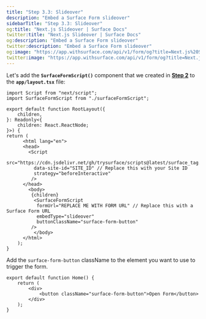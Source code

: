 ```yaml
---
title: "Step 3.3: Slideover"
description: "Embed a Surface Form slideover"
sidebarTitle: "Step 3.3: Slideover"
og:title: "Next.js Slideover | Surface Docs"
twitter:title: "Next.js Slideover | Surface Docs"
og:description: "Embed a Surface Form slideover"
twitter:description: "Embed a Surface Form slideover"
og:image: "https://app.withsurface.com/api/v1/form/og?title=Next.js%20Slideover"
twitter:image: "https://app.withsurface.com/api/v1/form/og?title=Next.js%20Slideover"
---
```


Let's add the **`SurfaceFormScript()`** component that we created in [**Step 2**](/guides/embedding/next/app-router/constructor) to the **`app/layout.tsx`** file:

```tsx
import Script from "next/script";
import SurfaceFormScript from "./surfaceFormScript";

export default function RootLayout({
	children,
}: Readonly<{
	children: React.ReactNode;
}>) {
return (
	  <html lang="en">
	  <head>
        <Script
          src="https://cdn.jsdelivr.net/gh/trysurface/scripts@latest/surface_tag.min.js"
          data-site-id="SITE_ID" // Replace this with your Site ID
          strategy="beforeInteractive"
         />
      </head>
		<body>
		 {children}
		  <SurfaceFormScript
           formUrl="REPLACE ME WITH FORM URL" // Replace this with a Surface Form URL
           embedType="slideover"
           buttonClassName="surface-form-button"
         />
		  </body>
	  </html>
	);
}
```

Add the `surface-form-button` className to the element you want to use to trigger the form.

```tsx
export default function Home() {
    return (
        <div>
            <button className="surface-form-button">Open Form</button>
        </div>
    );
}
``` 